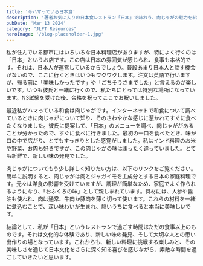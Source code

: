 ```yaml
---
title: '今ハマっている日本食'
description: '著者お気に入りの日本食レストラン「日本」で味わう、肉じゃがの魅力を紹介。肉じゃがの味や歴史、レストランでの思い出などを綴りながら、日本食の奥深さに触れています。'
pubDate: 'Mar 13 2024'
category: "JLPT Resources"
heroImage: '/blog-placeholder-1.jpg'
---
```

<div class="jp" lang="jp">
私が住んでいる都市にはいろいろな日本料理店がありますが、特によく行くのは「日本」というお店です。この店は日本の雰囲気が感じられ、食事も本格的です。それは、日本人が運営しているからでしょう。普段あまり日本人と話す機会がないので、ここに行くときはいつもワクワクします。注文は英語で行いますが、帰る前に「美味しかったです」や「ごちそうさまでした」と言えるのが楽しいです。いつも彼氏と一緒に行くので、私たちにとっては特別な場所になっています。N3試験を受けた後、合格を祝ってここでお祝いしました。

最近私がハマっている和食は肉じゃがです。インターネットで和食について調べているときに肉じゃがについて知り、そのさわやかな感じに惹かれてすぐに食べたくなりました。彼氏に提案して、「日本」のメニューを調べ、肉じゃががあることが分かったので、すぐに食べに行きました。最初の一口を食べたとき、味が口の中で広がり、とてもすっきりとした感覚がしました。私はインド料理のお米や野菜、お肉も好きですが、この肉じゃがの味はまったく違っていました。とても新鮮で、新しい味の発見でした。

肉じゃがについてもう少し詳しく知りたい方は、以下のリンクをご覧ください。簡単に説明すると、肉じゃがは肉とジャガイモを主成分とする日本の家庭料理です。元々は洋食の影響を受けていますが、調理が簡単なため、家庭でよく作られるようになり、「おふくろの味」として親しまれています。具材には、人参や醤油も使われ、肉は通常、牛肉か豚肉を薄く切って使います。これらの材料を一緒に煮込むことで、深い味わいが生まれ、熱いうちに食べると本当に美味しいです。

結論として、私が「日本」というレストランで過ごす時間はただの食事以上のものです。それは文化的な体験であり、新しい味の発見、そして大切な人との思い出作りの場となっています。これからも、新しい料理に挑戦する楽しみと、その美味しさを通じて日本文化をさらに深く知る喜びを感じながら、素敵な時間を過ごしていきたいと思います。
</div>